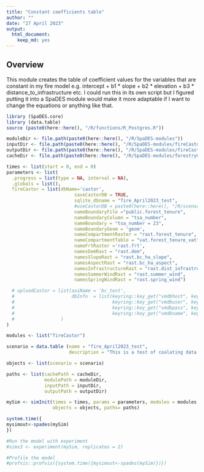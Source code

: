 ```yaml
---
title: "Constant coefficients table"
author: ""
date: "27 April 2023"
output:
  html_document: 
    keep_md: yes
---
```


<!--
Copyright 2020 Province of British Columbia
 
Licensed under the Apache License, Version 2.0 (the "License");
you may not use this file except in compliance with the License.
You may obtain a copy of the License at
 
http://www.apache.org/licenses/LICENSE-2.0
 
Unless required by applicable law or agreed to in writing, software distributed under the License is distributed on an "AS IS" BASIS,
WITHOUT WARRANTIES OR CONDITIONS OF ANY KIND, either express or implied.
See the License for the specific language governing permissions and limitations under the License.-->

## Overview

This module creates the table of coefficient values for the variables that are constant in my fire model e.g. intercept + b1 * slope + b2 * elevation + b3 * distance_to_infrastructure etc. I could run this in its own script but I figured putting it into a SpaDES module would make it more adaptable if I want to change the equations or anything like that. 

```r
library (SpaDES.core)
library (data.table)
source (paste0(here::here(), "/R/functions/R_Postgres.R"))

moduleDir <- file.path(paste0(here::here(), "/R/SpaDES-modules"))
inputDir <- file.path(paste0(here::here(), "/R/SpaDES-modules/fireCastor/inputs")) %>% reproducible::checkPath(create = TRUE)
outputDir <- file.path(paste0(here::here(), "/R/SpaDES-modules/fireCastor/outputs"))
cacheDir <- file.path(paste0(here::here(), "/R/SpaDES-modules/forestryCastor"))

times <- list(start = 0, end = 0)
parameters <- list(
  .progress = list(type = NA, interval = NA),
  .globals = list(),
  fireCastor = list(dbName='castor',
                         saveCastorDB = TRUE,
                         sqlite_dbname = "fire_April2023_test", 
                         #useCastorDB = paste0(here::here(), "/R/scenarios/central_group/inputs/central_group_march2023_castordb.sqlite"),
                         nameBoundaryFile ="public.forest_tenure", 
                         nameBoundaryColumn = "tsa_number", 
                         nameBoundary = "tsa_number = 23", 
                         nameBoundaryGeom = 'geom',
                         nameCompartmentRaster = "rast.forest_tenure",
                         nameCompartmentTable = "vat.forest_tenure_vat",
                         nameFrtRaster ='rast.frt', 
                         namesDemRast = "rast.dem", 
                         namesSlopeRast = "rast.bc_ha_slope",
                         namesAspectRast = "rast.bc_ha_aspect",
                         namesInfrastructureRast = "rast.dist_infrastructure",
                         namesSummerWindRast = "rast.summer_wind",
                         namesSpringWindRast = "rast.spring_wind")

  # uploadCastor = list(aoiName = 'bc_test', 
  #                     dbInfo  = list(keyring::key_get("vmdbhost", keyring="postgreSQL"), 
  #                                    keyring::key_get("vmdbuser", keyring="postgreSQL"), 
  #                                    keyring::key_get("vmdbpass", keyring="postgreSQL"),  
  #                                    keyring::key_get("vmdbname", keyring="postgreSQL"))
  #                 )
)

modules <- list("fireCastor")

scenario = data.table (name = "fire_April2023_test",
                       description = "This is a test of coalating data to calculate the coefficients that dont change.")

objects <- list(scenario = scenario)

paths <- list(cachePath = cacheDir,
              modulePath = moduleDir,
              inputPath = inputDir,
              outputPath = outputDir)

mySim <- simInit(times = times, params = parameters, modules = modules,
                 objects = objects, paths= paths)

system.time({
mysimout<-spades(mySim)
})

#Run the model with experiment
#sims3 <- experiment(mySim, replicates = 2)

#Profile the model
#profvis::profvis({system.time({mysimout<-spades(mySim)})})


```




